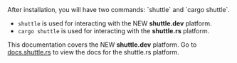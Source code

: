 <Warning>
After installation, you will have two commands: `shuttle` and `cargo shuttle`.

- `shuttle` is used for interacting with the NEW **shuttle.dev** platform.
- `cargo shuttle` is used for interacting with the **shuttle.rs** platform.

This documentation covers the NEW **shuttle.dev** platform.
Go to [docs.shuttle.rs](https://docs.shuttle.rs) to view the docs for the shuttle.rs platform.
</Warning>
